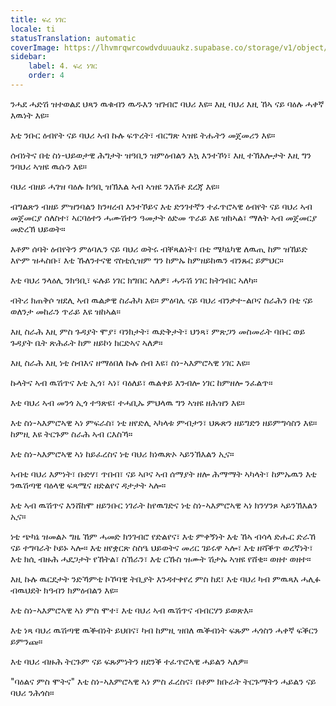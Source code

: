 ```yaml
---
title: ፍረ ነገር
locale: ti
statusTranslation: automatic
coverImage: https://lhvmrqwrcowdvduuaukz.supabase.co/storage/v1/object/public/strapi-uploads/small_cover-tratado-de-psicologia-revolucionaria.webp-5e15e1cec4e0ebebcde5d7fc7565d8fd.webp
sidebar:
    label: 4. ፍረ ነገር
    order: 4
---
```

ንሓደ ሓድሽ ዝተወልደ ህጻን ዉቁብን ዉዱእን ዝገብሮ ባህሪ እዩ። እዚ ባህሪ እዚ ኸኣ ናይ ባዕሉ ሓቀኛ እዉነት እዩ።

እቲ ንቡር ዕብየት ናይ ባህሪ ኣብ ኩሉ ፍጥረት፣ ብርግጽ ኣዝዩ ትሑትን መጀመሪን እዩ።

ሰብነትና በቲ ስነ-ህይወታዊ ሕግታት ዝዓቢን ዝምዕብልን እኳ እንተኾነ፣ እዚ ተኽእሎታት እዚ ግን ንባህሪ ኣዝዩ ዉሱን እዩ።

ባህሪ ብዘይ ሓገዝ ባዕሉ ክዓቢ ዝኽእል ኣብ ኣዝዩ ንእሽቶ ደረጃ እዩ።

ብግልጽን ብዘይ ምዝንባልን ክንዛረብ እንተኾይና እቲ ድንገተኛን ተፈጥሮኣዊ ዕብየት ናይ ባህሪ ኣብ መጀመርያ ሰለስተ፣ ኣርባዕተን ሓሙሽተን ዓመታት ዕድመ ጥራይ እዩ ዝከኣል፣ ማለት ኣብ መጀመርያ መድረኽ ህይወት።

እቶም ሰባት ዕብየትን ምዕባሌን ናይ ባህሪ ወትሩ ብቐጻልነት፣ በቲ ሜካኒካዊ ለዉጢ ከም ዝኸይድ እዮም ዝሓስቡ፣ እቲ ኹለንተናዊ ኖስቲሲዝም ግን ከምኡ ከምዘይከዉን ብንጹር ይምህር።

እቲ ባህሪ ንላዕሊ ንክዓቢ፣ ፍሉይ ነገር ክግበር ኣለዎ፣ ሓዱሽ ነገር ክትገብር ኣለካ።

ብትሪ ክጠቅሶ ዝደሊ ኣብ ዉልቃዊ ስራሕካ እዩ። ምዕባሌ ናይ ባህሪ ብንቃተ-ልቦና ስራሕን በቲ ናይ ወለንታ መከራን ጥራይ እዩ ዝከኣል።

እዚ ስራሕ እዚ ምስ ጉዳያት ሞያ፣ ባንክታት፣ ዉድቅታት፣ ህንጻ፣ ምጽጋን መስመራት ባቡር ወይ ጉዳያት ቤት ጽሕፈት ከም ዘይኮነ ክርድኣና ኣለዎ።

እዚ ስራሕ እዚ ነቲ ስብእና ዘማዕበለ ኩሉ ሰብ እዩ፣ ስነ-ኣእምሮኣዊ ነገር እዩ።

ኩላትና ኣብ ዉሽጥና እቲ ኢጎ፣ ኣነ፣ ባዕለይ፣ ዉልቀይ እንብሎ ነገር ከምዘሎ ንፈልጥ።

እቲ ባህሪ ኣብ መንጎ ኢጎ ተዓጽዩ፣ ተሓቢኡ ምህላዉ ግን ኣዝዩ ዘሕዝን እዩ።

እቲ ስነ-ኣእምሮኣዊ ኣነ ምፍራስ፣ ነቲ ዘየድሊ ኣካላቱ ምብታን፣ ህጹጽን ዘይግድን ዘይምግሳስን እዩ። ከምዚ እዩ ትርጉም ስራሕ ኣብ ርእስኻ።

እቲ ስነ-ኣእምሮኣዊ ኣነ ከይፈረስና ነቲ ባህሪ ክነዉጽኦ ኣይንኽእልን ኢና።

ኣብቲ ባህሪ እምነት፣ ቡድሃ፣ ጥበብ፣ ናይ ኣቦና ኣብ ሰማያት ዘሎ ሕማማት ኣካላት፣ ከምኡዉን እቲ ንዉሽጣዊ ባዕላዊ ፍጻሜና ዘድልየና ዳታታት ኣሎ።

እቲ ኣብ ዉሽጥና እንሸከሞ ዘይንቡር ነገራት ከየዉገድና ነቲ ስነ-ኣእምሮኣዊ ኣነ ክንሃንጾ ኣይንኽእልን ኢና።

ነቲ ጭካኔ ዝመልኦ ግዜ ኸም ሓመድ ክንገብሮ የድልየና፣ እቲ ምቀኝነት እቲ ኸኣ ብሳላ ድሑር ድራኸ ናይ ተግባራት ኮይኑ ኣሎ። እቲ ዘየቋርጽ ስስዔ ህይወትና መሪር ገይሩዋ ኣሎ፣ እቲ ዘሻቕጥ ወረኛነት፣ እቲ ክሲ ብዙሕ ሓደጋታት የኸትል፣ ስኽራን፣ እቲ ርኹስ ዝሙት ሽታኡ ኣዝዩ የሸቂ። ወዘተ ወዘተ።

እዚ ኩሉ ዉርደታት ንድኻምቲ ኮኾባዊ ትቢያት እንዳተቀየረ ምስ ከደ፣ እቲ ባህሪ ካብ ምዉጻእ ሓሊፉ ብዉህደት ክዓብን ክምዕብልን እዩ።

እቲ ስነ-ኣእምሮኣዊ ኣነ ምስ ሞተ፣ እቲ ባህሪ ኣብ ዉሽጥና ብብርሃን ይወጽእ።

እቲ ነጻ ባህሪ ዉሽጣዊ ዉቕብነት ይህበና፣ ካብ ከምዚ ዝበለ ዉቕብነት ፍጹም ሓጎስን ሓቀኛ ፍቕርን ይምንጩ።

እቲ ባህሪ ብዙሕ ትርጉም ናይ ፍጹምነትን ዘደንቕ ተፈጥሮኣዊ ሓይልን ኣለዎ።

"ባዕልና ምስ ሞትና" እቲ ስነ-ኣእምሮኣዊ ኣነ ምስ ፈረስና፣ በቶም ክቡራት ትርጉማትን ሓይልን ናይ ባህሪ ንሕጎስ።

